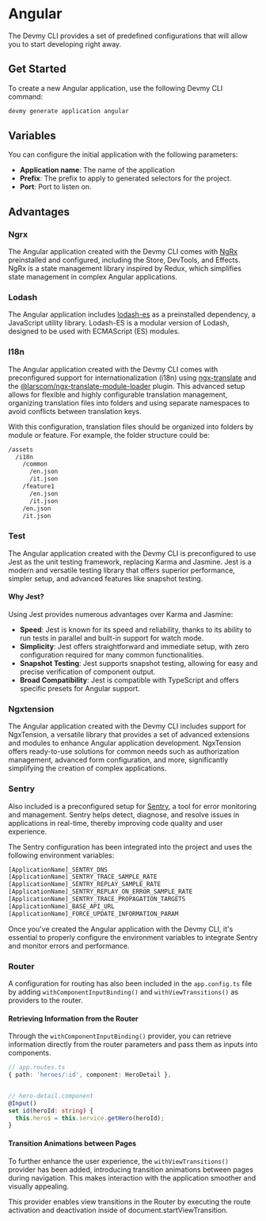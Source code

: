 # Angular

The Devmy CLI provides a set of predefined configurations that will allow you to start developing right away.

## Get Started

To create a new Angular application, use the following Devmy CLI command:

```bash copy
devmy generate application angular
```

## Variables

You can configure the initial application with the following parameters:

- **Application name**: The name of the application
- **Prefix**: The prefix to apply to generated selectors for the project.
- **Port**: Port to listen on.

## Advantages

### Ngrx

The Angular application created with the Devmy CLI comes with [NgRx](https://ngrx.io/) preinstalled and configured,
including the Store, DevTools, and Effects. NgRx is a state management library inspired by Redux, which simplifies state management
in complex Angular applications.

### Lodash

The Angular application includes [lodash-es](https://lodash.com/) as a preinstalled dependency, a JavaScript utility library. Lodash-ES
is a modular version of Lodash, designed to be used with ECMAScript (ES) modules.

### I18n

The Angular application created with the Devmy CLI comes with preconfigured support for internationalization (i18n) using
[ngx-translate](https://github.com/ngx-translate/core) and the
[@larscom/ngx-translate-module-loader](https://github.com/larscom/ngx-translate-module-loader) plugin. This advanced setup
allows for flexible and highly configurable translation management, organizing translation files into folders and using separate
namespaces to avoid conflicts between translation keys.

With this configuration, translation files should be organized into folders by module or feature. For example, the folder structure could be:

```bash
/assets
  /i18n
    /common
      /en.json
      /it.json
    /feature1
      /en.json
      /it.json
    /en.json
    /it.json
```

### Test

The Angular application created with the Devmy CLI is preconfigured to use Jest as the unit testing framework, replacing Karma and Jasmine.
Jest is a modern and versatile testing library that offers superior performance, simpler setup, and advanced features like snapshot testing.

#### Why Jest?
Using Jest provides numerous advantages over Karma and Jasmine:

- **Speed**: Jest is known for its speed and reliability, thanks to its ability to run tests in parallel and built-in support for watch mode.
- **Simplicity**: Jest offers straightforward and immediate setup, with zero configuration required for many common functionalities.
- **Snapshot Testing**: Jest supports snapshot testing, allowing for easy and precise verification of component output.
- **Broad Compatibility**: Jest is compatible with TypeScript and offers specific presets for Angular support.

### Ngxtension

The Angular application created with the Devmy CLI includes support for NgxTension, a versatile library that provides a set of advanced
extensions and modules to enhance Angular application development. NgxTension offers ready-to-use solutions for common needs such as
authorization management, advanced form configuration, and more, significantly simplifying the creation of complex applications.

### Sentry

Also included is a preconfigured setup for [Sentry](https://sentry.io/), a tool for error monitoring and management. Sentry helps detect,
diagnose, and resolve issues in applications in real-time, thereby improving code quality and user experience.

The Sentry configuration has been integrated into the project and uses the following environment variables:

```bash copy
[ApplicationName]_SENTRY_DNS
[ApplicationName]_SENTRY_TRACE_SAMPLE_RATE
[ApplicationName]_SENTRY_REPLAY_SAMPLE_RATE
[ApplicationName]_SENTRY_REPLAY_ON_ERROR_SAMPLE_RATE
[ApplicationName]_SENTRY_TRACE_PROPAGATION_TARGETS
[ApplicationName]_BASE_API_URL
[ApplicationName]_FORCE_UPDATE_INFORMATION_PARAM
```

Once you've created the Angular application with the Devmy CLI, it's essential to properly configure the environment variables
to integrate Sentry and monitor errors and performance.

### Router

A configuration for routing has also been included in the `app.config.ts` file by adding
`withComponentInputBinding()` and `withViewTransitions()` as providers to the router.

#### Retrieving Information from the Router

Through the `withComponentInputBinding()` provider, you can retrieve information directly from the router parameters
and pass them as inputs into components.

```typescript
// app.routes.ts
{ path: 'heroes/:id', component: HeroDetail },


// hero-detail.component
@Input()
set id(heroId: string) {
  this.hero$ = this.service.getHero(heroId);
}
```

#### Transition Animations between Pages

To further enhance the user experience, the `withViewTransitions()` provider has been added, introducing transition animations
between pages during navigation. This makes interaction with the application smoother and visually appealing.

This provider enables view transitions in the Router by executing the route activation and deactivation inside of
document.startViewTransition.
